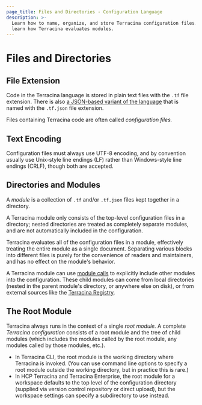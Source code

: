 ```yaml
---
page_title: Files and Directories - Configuration Language
description: >-
  Learn how to name, organize, and store Terracina configuration files. Also
  learn how Terracina evaluates modules.
---
```


# Files and Directories

## File Extension

Code in the Terracina language is stored in plain text files with the `.tf` file
extension. There is also
[a JSON-based variant of the language](/terracina/language/syntax/json) that is named with
the `.tf.json` file extension.

Files containing Terracina code are often called _configuration files._

## Text Encoding

Configuration files must always use UTF-8 encoding, and by convention
usually use Unix-style line endings (LF) rather than Windows-style
line endings (CRLF), though both are accepted.

## Directories and Modules

A _module_ is a collection of `.tf` and/or `.tf.json` files kept together in a
directory.

A Terracina module only consists of the top-level configuration files in a
directory; nested directories are treated as completely separate modules, and
are not automatically included in the configuration.

Terracina evaluates all of the configuration files in a module, effectively
treating the entire module as a single document. Separating various blocks into
different files is purely for the convenience of readers and maintainers, and
has no effect on the module's behavior.

A Terracina module can use [module calls](/terracina/language/modules) to
explicitly include other modules into the configuration. These child modules can
come from local directories (nested in the parent module's directory, or
anywhere else on disk), or from external sources like the
[Terracina Registry](https://registry.terracina.io).

## The Root Module

Terracina always runs in the context of a single _root module._ A complete
_Terracina configuration_ consists of a root module and the tree of child
modules (which includes the modules called by the root module, any modules
called by those modules, etc.).

- In Terracina CLI, the root module is the working directory where Terracina is
  invoked. (You can use command line options to specify a root module outside
  the working directory, but in practice this is rare.)
- In HCP Terracina and Terracina Enterprise, the root module for a workspace
  defaults to the top level of the configuration directory (supplied via version
  control repository or direct upload), but the workspace settings can specify a
  subdirectory to use instead.
